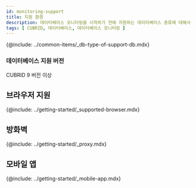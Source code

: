 ```yaml
---
id: monitoring-support
title: 지원 환경
description: 데이터베이스 모니터링을 시작하기 전에 지원하는 데이터베이스 종류에 대해서 알아보세요.
tags: [ CUBRID, 데이터베이스, 데이터베이스 모니터링 ]
---
```


{@include: ../common-items/_db-type-of-support-db.mdx}

### 데이터베이스 지원 버전

CUBRID 9 버전 이상
<!-- 
* Oracle 10g 버전 이상
* Tibero 5.x 버전 이상
* CUBRID 9 버전 이상
* Postgresql 9.2 버전 이상 / EDB PAS 9.2 버전 이상
* MSSQL - SQL Server 2005 버전 이상
* Altibase 6 버전 이상
* Redis 6.0.5 버전 이상
* MongoDB 4.2 버전 이상
-->

## 브라우저 지원

{@include: ../getting-started/_supported-browser.mdx}  

## 방화벽

{@include: ../getting-started/_proxy.mdx}  

## 모바일 앱

{@include: ../getting-started/_mobile-app.mdx} 